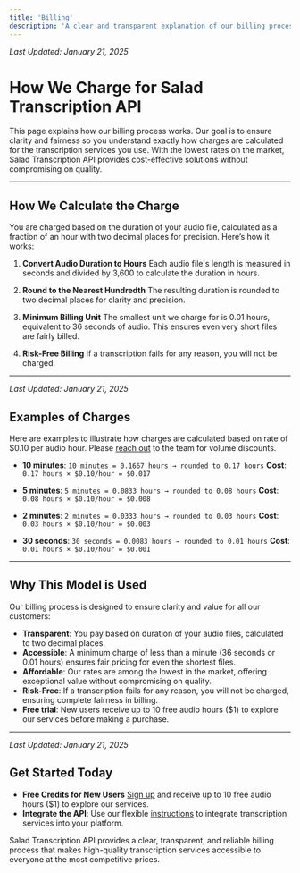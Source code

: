 ```yaml
---
title: 'Billing'
description: 'A clear and transparent explanation of our billing process for transcription services.'
---
```


_Last Updated: January 21, 2025_

# How We Charge for Salad Transcription API

This page explains how our billing process works. Our goal is to ensure clarity and fairness so you understand exactly
how charges are calculated for the transcription services you use. With the lowest rates on the market, Salad
Transcription API provides cost-effective solutions without compromising on quality.

---

## How We Calculate the Charge

You are charged based on the duration of your audio file, calculated as a fraction of an hour with two decimal places
for precision. Here’s how it works:

1. **Convert Audio Duration to Hours** Each audio file's length is measured in seconds and divided by 3,600 to calculate
   the duration in hours.

2. **Round to the Nearest Hundredth** The resulting duration is rounded to two decimal places for clarity and precision.

3. **Minimum Billing Unit** The smallest unit we charge for is 0.01 hours, equivalent to 36 seconds of audio. This
   ensures even very short files are fairly billed.

4. **Risk-Free Billing** If a transcription fails for any reason, you will not be charged.

---

_Last Updated: January 21, 2025_

## Examples of Charges

Here are examples to illustrate how charges are calculated based on rate of $0.10 per audio hour. Please
[reach out](mailto:cloud@salad.com) to the team for volume discounts.

- **10 minutes**: `10 minutes = 0.1667 hours → rounded to 0.17 hours` **Cost**: `0.17 hours × $0.10/hour = $0.017`

- **5 minutes**: `5 minutes = 0.0833 hours → rounded to 0.08 hours` **Cost**: `0.08 hours × $0.10/hour = $0.008`

- **2 minutes**: `2 minutes = 0.0333 hours → rounded to 0.03 hours` **Cost**: `0.03 hours × $0.10/hour = $0.003`

- **30 seconds**: `30 seconds = 0.0083 hours → rounded to 0.01 hours` **Cost**: `0.01 hours × $0.10/hour = $0.001`

---

## Why This Model is Used

Our billing process is designed to ensure clarity and value for all our customers:

- **Transparent**: You pay based on duration of your audio files, calculated to two decimal places.
- **Accessible**: A minimum charge of less than a minute (36 seconds or 0.01 hours) ensures fair pricing for even the
  shortest files.
- **Affordable**: Our rates are among the lowest in the market, offering exceptional value without compromising on
  quality.
- **Risk-Free**: If a transcription fails for any reason, you will not be charged, ensuring complete fairness in
  billing.
- **Free trial**: New users receive up to 10 free audio hours ($1) to explore our services before making a purchase.

---

_Last Updated: January 21, 2025_

## Get Started Today

- **Free Credits for New Users** [Sign up](https://portal.salad.com/) and receive up to 10 free audio hours ($1) to
  explore our services.
- **Integrate the API**: Use our flexible
  [instructions](/guides/transcription/salad-transcription-api/transcription-quick-start) to integrate transcription
  services into your platform.

Salad Transcription API provides a clear, transparent, and reliable billing process that makes high-quality
transcription services accessible to everyone at the most competitive prices.
